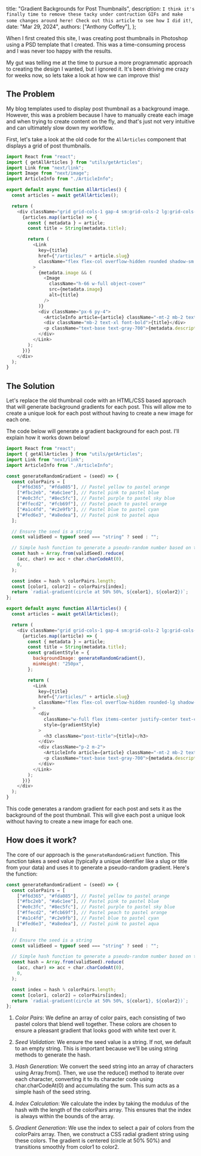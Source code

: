   title: "Gradient Backgrounds for Post Thumbnails",
  description: `I think it's finally time to remove these tacky under contruction GIFs and make some changes around here! Check out this article to see how I did it!`,
  date: "Mar 29, 2024",
  authors: ["Anthony Coffey"],
};

When I first created this site, I was creating post thumbnails in Photoshop using
a PSD template that I created. This was a time-consuming process and I was never too happy with the results.

My gut was telling me at the time to pursue a more programmatic approach to creating the design I wanted, but I ignored it.
It's been driving me crazy for weeks now, so lets take a look at how we can improve this!

## The Problem

My blog templates used to display post thumbnail as a background image. However, this was a problem because I have to manually create each image and when trying to create content on the fly, and that's just not very intuitive and can ultimately slow down my workflow.

First, let's take a look at the old code for the `AllArticles` component that displays a grid of post thumbnails.

```js
import React from "react";
import { getAllArticles } from "utils/getArticles";
import Link from "next/link";
import Image from "next/image";
import ArticleInfo from "./ArticleInfo";

export default async function AllArticles() {
  const articles = await getAllArticles();

  return (
    <div className="grid grid-cols-1 gap-4 sm:grid-cols-2 lg:grid-cols-3 px-4 sm:px-0">
      {articles.map((article) => {
        const { metadata } = article;
        const title = String(metadata.title);

        return (
          <Link
            key={title}
            href={"/articles/" + article.slug}
            className="flex flex-col overflow-hidden rounded shadow-sm transition-shadow duration-200 hover:shadow-md"
          >
            {metadata.image && (
              <Image
                className="h-66 w-full object-cover"
                src={metadata.image}
                alt={title}
              />
            )}
            <div className="px-6 py-4">
              <ArticleInfo article={article} className="-mt-2 mb-2 text-xs" />
              <div className="mb-2 text-xl font-bold">{title}</div>
              <p className="text-base text-gray-700">{metadata.description}</p>
            </div>
          </Link>
        );
      })}
    </div>
  );
}
```

## The Solution

Let's replace the old thumbnail code with an HTML/CSS based approach that will generate background gradients for each post. This will allow me to create a unique look for each post without having to create a new image for each one.

The code below will generate a gradient background for each post. I'll explain how it works down below!

```js
import React from "react";
import { getAllArticles } from "utils/getArticles";
import Link from "next/link";
import ArticleInfo from "./ArticleInfo";

const generateRandomGradient = (seed) => {
  const colorPairs = [
    ["#f6d365", "#fda085"], // Pastel yellow to pastel orange
    ["#fbc2eb", "#a6c1ee"], // Pastel pink to pastel blue
    ["#e0c3fc", "#8ec5fc"], // Pastel purple to pastel sky blue
    ["#ffecd2", "#fcb69f"], // Pastel peach to pastel orange
    ["#a1c4fd", "#c2e9fb"], // Pastel blue to pastel cyan
    ["#fed6e3", "#a8edea"], // Pastel pink to pastel aqua
  ];

  // Ensure the seed is a string
  const validSeed = typeof seed === "string" ? seed : "";

  // Simple hash function to generate a pseudo-random number based on the seed
  const hash = Array.from(validSeed).reduce(
    (acc, char) => acc + char.charCodeAt(0),
    0,
  );

  const index = hash % colorPairs.length;
  const [color1, color2] = colorPairs[index];
  return `radial-gradient(circle at 50% 50%, ${color1}, ${color2})`;
};

export default async function AllArticles() {
  const articles = await getAllArticles();

  return (
    <div className="grid grid-cols-1 gap-4 sm:grid-cols-2 lg:grid-cols-3 px-4 sm:px-0">
      {articles.map((article) => {
        const { metadata } = article;
        const title = String(metadata.title);
        const gradientStyle = {
          backgroundImage: generateRandomGradient(),
          minHeight: "250px",
        };

        return (
          <Link
            key={title}
            href={"/articles/" + article.slug}
            className="flex flex-col overflow-hidden rounded-lg shadow-sm transition-shadow duration-200 hover:shadow-lg"
          >
            <div
              className="w-full flex items-center justify-center text-center p-4"
              style={gradientStyle}
            >
              <h3 className="post-title">{title}</h3>
            </div>
            <div className="p-2 m-2">
              <ArticleInfo article={article} className="-mt-2 mb-2 text-xs" />
              <p className="text-base text-gray-700">{metadata.description}</p>
            </div>
          </Link>
        );
      })}
    </div>
  );
}
```

This code generates a random gradient for each post and sets it as the background of the post thumbnail. This will give each post a unique look without having to create a new image for each one.

## How does it work?

The core of our approach is the `generateRandomGradient` function. This function takes a seed value (typically a unique identifier like a slug or title from your data) and uses it to generate a pseudo-random gradient. Here's the function:

```js
const generateRandomGradient = (seed) => {
  const colorPairs = [
    ["#f6d365", "#fda085"], // Pastel yellow to pastel orange
    ["#fbc2eb", "#a6c1ee"], // Pastel pink to pastel blue
    ["#e0c3fc", "#8ec5fc"], // Pastel purple to pastel sky blue
    ["#ffecd2", "#fcb69f"], // Pastel peach to pastel orange
    ["#a1c4fd", "#c2e9fb"], // Pastel blue to pastel cyan
    ["#fed6e3", "#a8edea"], // Pastel pink to pastel aqua
  ];

  // Ensure the seed is a string
  const validSeed = typeof seed === "string" ? seed : "";

  // Simple hash function to generate a pseudo-random number based on the seed
  const hash = Array.from(validSeed).reduce(
    (acc, char) => acc + char.charCodeAt(0),
    0,
  );

  const index = hash % colorPairs.length;
  const [color1, color2] = colorPairs[index];
  return `radial-gradient(circle at 50% 50%, ${color1}, ${color2})`;
};
```

1. _Color Pairs_: We define an array of color pairs, each consisting of two pastel colors that blend well together. These colors are chosen to ensure a pleasant gradient that looks good with white text over it.

2. _Seed Validation_: We ensure the seed value is a string. If not, we default to an empty string. This is important because we'll be using string methods to generate the hash.

3. _Hash Generation_: We convert the seed string into an array of characters using Array.from(). Then, we use the reduce() method to iterate over each character, converting it to its character code using char.charCodeAt(0) and accumulating the sum. This sum acts as a simple hash of the seed string.

4. _Index Calculation_: We calculate the index by taking the modulus of the hash with the length of the colorPairs array. This ensures that the index is always within the bounds of the array.

5. _Gradient Generation_: We use the index to select a pair of colors from the colorPairs array. Then, we construct a CSS radial gradient string using these colors. The gradient is centered (circle at 50% 50%) and transitions smoothly from color1 to color2.
